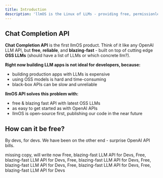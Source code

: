 ```yaml
---
title: Introduction
description: 'llmOS is the Linux of LLMs - providing free, permissionless access to the state of the art open-source LLMs'
---
```


## Chat Completion API

**Chat Completion API** is the first llmOS product. Think of it like any OpenAI LLM API, but **free**, **reliable**, and **blazing-fast** - 
built on top of cutting edge **OSS LLMs** (should have a list of LLMs or which concrete llm?).

**Right now building LLM apps is not ideal for developers, because:**
- building production apps with LLMs is expensive
- using OSS models is hard and time-consuming 
- black-box APIs can be slow and unreliable

**llmOS API solves this problem with:**
- free & blazing fast API with latest OSS LLMs
- as easy to get started as with OpenAI APIs
- llmOS is open-source first, publishing our code in the near future 

## How can it be free?

By devs, for devs. We have been on the other end - surprise OpenAI API bills.

missing copy, will write now
Free, blazing-fast LLM API for Devs, Free, blazing-fast LLM API for Devs, Free, blazing-fast LLM API for Devs,
Free, blazing-fast LLM API for Devs, Free, blazing-fast LLM API for Devs, Free, blazing-fast LLM API for Devs
